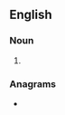 ==English==

===Noun===
{{head|en|noun form}}

# {{plural of|en|assumer}}

===Anagrams===
* {{anagrams|en|a=aemrsssu|masseurs}}